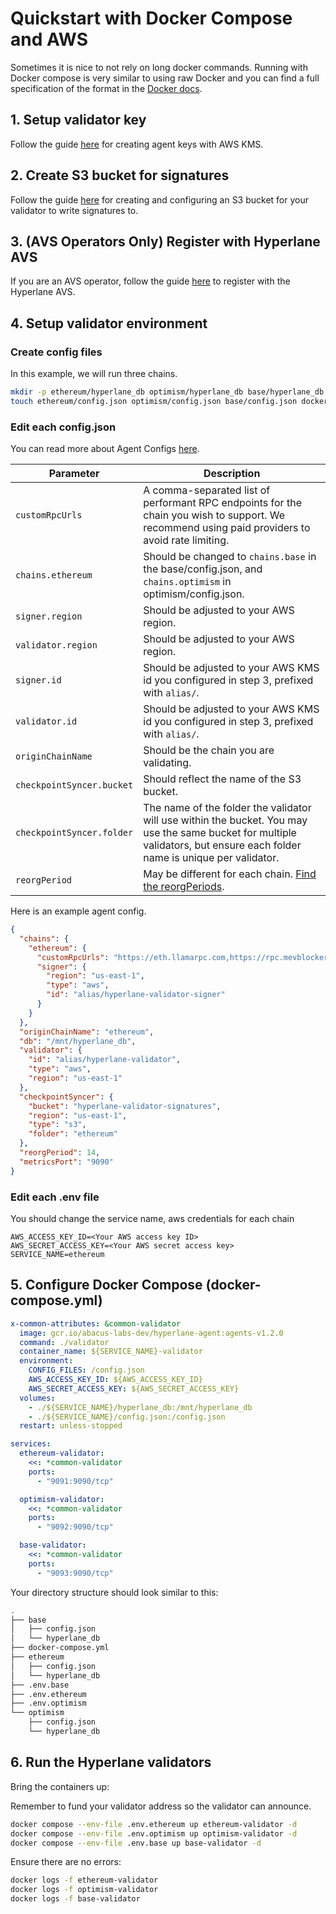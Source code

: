 # Quickstart with Docker Compose and AWS

Sometimes it is nice to not rely on long docker commands. Running with Docker compose is very similar to using raw Docker and you can find a full specification of the format in the [Docker docs](https://docs.Docker.com/compose/compose-file/).

## 1. Setup validator key

Follow the guide [here](set-up-agent-keys.mdx#2-aws-kms) for creating agent keys with AWS KMS.

## 2. Create S3 bucket for signatures

Follow the guide [here](./validators/validator-signatures-aws.mdx) for creating and configuring an S3 bucket for your validator to write signatures to.

## 3. (AVS Operators Only) Register with Hyperlane AVS

If you are an AVS operator, follow the guide [here](../guides/avs-operator-guide.mdx#4-register-your-operator) to register with the Hyperlane AVS.

## 4. Setup validator environment

### Create config files

In this example, we will run three chains.

```bash
mkdir -p ethereum/hyperlane_db optimism/hyperlane_db base/hyperlane_db && \
touch ethereum/config.json optimism/config.json base/config.json docker-compose.yml .env.ethereum .env.optimism .env.base
```

### Edit each config.json

You can read more about Agent Configs [here](./agent-config.mdx).

| Parameter                  | Description                                                                                                                                                                                                 |
|----------------------------|-------------------------------------------------------------------------------------------------------------------------------------------------------------------------------------------------------------|
| `customRpcUrls`            | A comma-separated list of performant RPC endpoints for the chain you wish to support. We recommend using paid providers to avoid rate limiting.                                                             |
| `chains.ethereum`          | Should be changed to `chains.base` in the base/config.json, and `chains.optimism` in optimism/config.json.                                                                                                   |
| `signer.region`            | Should be adjusted to your AWS region.                                                                                                                                                                       |
| `validator.region`         | Should be adjusted to your AWS region.                                                                                                                                                                       |
| `signer.id`                | Should be adjusted to your AWS KMS id you configured in step 3, prefixed with `alias/`.                                                                                                                      |
| `validator.id`             | Should be adjusted to your AWS KMS id you configured in step 3, prefixed with `alias/`.                                                                                                                      |
| `originChainName`          | Should be the chain you are validating.                                                                                                                                                                      |
| `checkpointSyncer.bucket`  | Should reflect the name of the S3 bucket.                                                                                                                                                                    |
| `checkpointSyncer.folder`  | The name of the folder the validator will use within the bucket. You may use the same bucket for multiple validators, but ensure each folder name is unique per validator.                                    |
| `reorgPeriod`              | May be different for each chain. [Find the reorgPeriods](https://github.com/hyperlane-xyz/hyperlane-registry/tree/main/chains).                                                                              |

Here is an example agent config.

```json
{
  "chains": {
    "ethereum": {
      "customRpcUrls": "https://eth.llamarpc.com,https://rpc.mevblocker.io",
      "signer": {
        "region": "us-east-1",
        "type": "aws",
        "id": "alias/hyperlane-validator-signer"
      }
    }
  },
  "originChainName": "ethereum",
  "db": "/mnt/hyperlane_db",
  "validator": {
    "id": "alias/hyperlane-validator",
    "type": "aws",
    "region": "us-east-1"
  },
  "checkpointSyncer": {
    "bucket": "hyperlane-validator-signatures",
    "region": "us-east-1",
    "type": "s3",
    "folder": "ethereum"
  },
  "reorgPeriod": 14,
  "metricsPort": "9090"
}
```

### Edit each .env file

You should change the service name, aws credentials for each chain

```
AWS_ACCESS_KEY_ID=<Your AWS access key ID>
AWS_SECRET_ACCESS_KEY=<Your AWS secret access key>
SERVICE_NAME=ethereum
```

## 5. Configure Docker Compose (docker-compose.yml)

```yaml
x-common-attributes: &common-validator
  image: gcr.io/abacus-labs-dev/hyperlane-agent:agents-v1.2.0
  command: ./validator
  container_name: ${SERVICE_NAME}-validator
  environment:
    CONFIG_FILES: /config.json
    AWS_ACCESS_KEY_ID: ${AWS_ACCESS_KEY_ID}
    AWS_SECRET_ACCESS_KEY: ${AWS_SECRET_ACCESS_KEY}
  volumes:
    - ./${SERVICE_NAME}/hyperlane_db:/mnt/hyperlane_db
    - ./${SERVICE_NAME}/config.json:/config.json
  restart: unless-stopped

services:
  ethereum-validator:
    <<: *common-validator
    ports:
      - "9091:9090/tcp"

  optimism-validator:
    <<: *common-validator
    ports:
      - "9092:9090/tcp"

  base-validator:
    <<: *common-validator
    ports:
      - "9093:9090/tcp"
```

Your directory structure should look similar to this:

```bash
.
├── base
│   ├── config.json
│   └── hyperlane_db
├── docker-compose.yml
├── ethereum
│   ├── config.json
│   └── hyperlane_db
├── .env.base
├── .env.ethereum
├── .env.optimism
└── optimism
    ├── config.json
    └── hyperlane_db
```

## 6. Run the Hyperlane validators

Bring the containers up:

Remember to fund your validator address so the validator can announce.

```bash
docker compose --env-file .env.ethereum up ethereum-validator -d
docker compose --env-file .env.optimism up optimism-validator -d
docker compose --env-file .env.base up base-validator -d
```

Ensure there are no errors:

```bash
docker logs -f ethereum-validator
docker logs -f optimism-validator
docker logs -f base-validator
```
